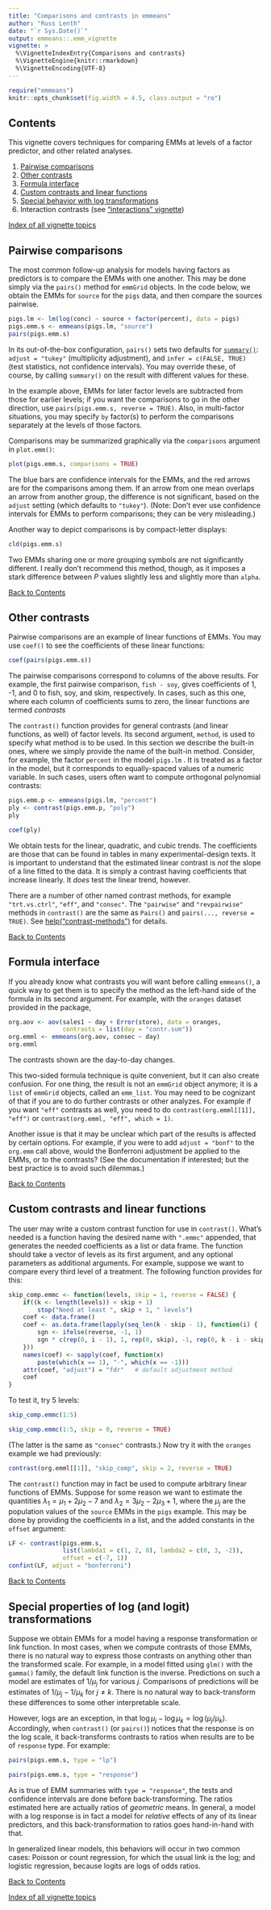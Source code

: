 ---
title: "Comparisons and contrasts in emmeans"
author: "Russ Lenth"
date: "`r Sys.Date()`"
output: emmeans::.emm_vignette
vignette: >
  %\VignetteIndexEntry{Comparisons and contrasts}
  %\VignetteEngine{knitr::rmarkdown}
  %\VignetteEncoding{UTF-8}
---
```{r, echo = FALSE, results = "hide", message = FALSE}
require("emmeans")
knitr::opts_chunk$set(fig.width = 4.5, class.output = "ro")
```

<!-- @index Vignettes!Comparisons -->

## Contents
This vignette covers techniques for comparing EMMs at levels of a factor
predictor, and other related analyses.

  1. [Pairwise comparisons](#pairwise)
  2. [Other contrasts](#contrasts)
  3. [Formula interface](#formulas)
  4. [Custom contrasts and linear functions](#linfcns)
  5. [Special behavior with log transformations](#logs)
  6. Interaction contrasts (see ["interactions" vignette](interactions.html))
  
[Index of all vignette topics](vignette-topics.html)

## Pairwise comparisons {#pairwise}
<!-- @index Pairwise comparisons; Contrasts!Pairwise; `pairs()` -->
The most common follow-up analysis for models having factors as predictors is
to compare the EMMs with one another. This may be done simply via the `pairs()`
method for `emmGrid` objects. In the code below, we obtain the EMMs for `source` for
the `pigs` data, and then compare the sources pairwise.
```{r}
pigs.lm <- lm(log(conc) ~ source + factor(percent), data = pigs)
pigs.emm.s <- emmeans(pigs.lm, "source")
pairs(pigs.emm.s)
```
<!-- @index `adjust`; `summary()`!`adjust`; `summary()`!`infer` -->
In its out-of-the-box configuration, `pairs()` sets two defaults for 
[`summary()`](confidence-intervals.html#summary): `adjust = "tukey"`
(multiplicity adjustment), and `infer = c(FALSE, TRUE)` (test statistics, not
confidence intervals). You may override these, of course, by calling `summary()`
on the result with different values for these.

In the example above, EMMs for later factor levels are subtracted from those for
earlier levels; if you want the comparisons to go in the other direction, use
`pairs(pigs.emm.s, reverse = TRUE)`. Also, in multi-factor situations,
you may specify `by` factor(s) to perform the comparisons separately at the 
levels of those factors.

<!-- @index Comparisons!Graphical -->
Comparisons may be summarized graphically via the `comparisons` argument
in `plot.emm()`:
```{r fig.height = 1.5}
plot(pigs.emm.s, comparisons = TRUE)
```

The blue bars are confidence intervals for the EMMs, and the red arrows are for 
the comparisons among them. If an arrow from one mean overlaps an arrow from
another group, the difference is not significant, based on the `adjust` setting
(which defaults to `"tukey"`). (Note: Don't ever use confidence intervals for
EMMs to perform comparisons; they can be very misleading.)

<!-- @index `cld()`; Comparisons!Displaying as groups -->
Another way to depict comparisons is by compact-letter displays:
```{r}
cld(pigs.emm.s)
```
Two EMMs sharing one or more grouping symbols are not significantly different.
I really don't recommend this method, though, as it imposes a stark difference
between *P* values slightly less and slightly more than `alpha`.

[Back to Contents](#contents)


## Other contrasts {#contrasts}
<!-- @index `contrast()`; `coef()`; Contrasts!Polynomial -->
Pairwise comparisons are an example of linear functions of EMMs.
You may use `coef()` to see the coefficients of these linear functions:
```{r}
coef(pairs(pigs.emm.s))
```
The pairwise comparisons correspond to columns of the above results.
For example, the first pairwise comparison, `fish - soy`, gives coefficients
of 1, -1, and 0 to fish, soy, and skim, respectively. In cases, such as this
one, where each column of coefficients sums to zero, the linear functions
are termed *contrasts*

The `contrast()` function provides for general contrasts (and linear functions,
as well) of factor levels. Its second argument, `method`, is used to specify
what method is to be used. In this section we describe the built-in ones,
where we simply provide the name of the built-in method. Consider, for example,
the factor `percent` in the model `pigs.lm` . It is treated as a factor in 
the model, but it corresponds to equally-spaced values of a numeric variable.
In such cases, users often want to compute orthogonal polynomial contrasts:
```{r}
pigs.emm.p <- emmeans(pigs.lm, "percent")
ply <- contrast(pigs.emm.p, "poly")
ply

coef(ply)
```
We obtain tests for the linear, quadratic, and cubic trends. The coefficients
are those that can be found in tables in many experimental-design texts.
It is important to understand that the estimated linear contrast is *not* the
slope of a line fitted to the data. It is simply a contrast having coefficients
that increase linearly. It *does* test the linear trend, however.

<!-- @index Dunnett method; `pairwise` contrasts; `revpairwise` contrasts; `trt.vs.ctrl` contrasts;
            `eff` contrasts; `consec` contrasts -->
There are a number of other named contrast methods, for example `"trt.vs.ctrl"`,
`"eff"`, and `"consec"`. The `"pairwise"` and `"revpairwise"` methods in `contrast()` are the same as `Pairs()` and `pairs(..., reverse = TRUE)`. See
[help("contrast-methods")](../html/emmc-functions.html) for details.

[Back to Contents](#contents)



## Formula interface {#formulas}
<!-- @index `specs`!Formula; Contrasts!Formula; `emm_list` object
             Examples!`oranges` -->
If you already know what contrasts you will want before calling `emmeans()`, 
a quick way to get them is to specify the method as the left-hand side of the formula in its second argument. For example, with the `oranges` dataset
provided in the package,
```{r}
org.aov <- aov(sales1 ~ day + Error(store), data = oranges,
               contrasts = list(day = "contr.sum"))
org.emml <- emmeans(org.aov, consec ~ day)
org.emml
```
The contrasts shown are the day-to-day changes.

This two-sided formula technique is quite convenient, but it can also create
confusion. For one thing, the result is not an `emmGrid` object anymore; it is a
`list` of `emmGrid` objects, called an `emm_list`. You may need to be cognizant of
that if you are to do further contrasts or other analyzes. For example if you
want `"eff"` contrasts as well, you need to do `contrast(org.emml[[1]],
"eff")` or `contrast(org.emml, "eff", which = 1)`.

Another issue is that it may be unclear which part of the results is
affected by certain options. For example, if you were to add `adjust = "bonf"`
to the `org.emm` call above, would the Bonferroni adjustment be applied to the
EMMs, or to the contrasts? (See the documentation if interested; but the best practice is to avoid such dilemmas.)

[Back to Contents](#contents)

## Custom contrasts and linear functions {#linfcns}
<!-- @index Contrasts!Custom; `.emmc` functions@emmc; `contrast()`!`adjust` -->
The user may write a custom contrast function for use in `contrast()`.
What's needed is a function having the desired name with `".emmc"` appended,
that generates the needed coefficients as a list or data frame. The
function should take a vector of levels as its first argument, 
and any optional parameters as additional arguments. For example,
suppose we want to compare every third level of a treatment. 
The following function provides for this:
```{r}
skip_comp.emmc <- function(levels, skip = 1, reverse = FALSE) {
    if((k <- length(levels)) < skip + 1)
        stop("Need at least ", skip + 1, " levels")
    coef <- data.frame()
    coef <- as.data.frame(lapply(seq_len(k - skip - 1), function(i) {
        sgn <- ifelse(reverse, -1, 1)
        sgn * c(rep(0, i - 1), 1, rep(0, skip), -1, rep(0, k - i - skip - 1))
    }))
    names(coef) <- sapply(coef, function(x)
        paste(which(x == 1), "-", which(x == -1)))
    attr(coef, "adjust") = "fdr"   # default adjustment method
    coef
}
```
To test it, try 5 levels:
```{r}
skip_comp.emmc(1:5)

skip_comp.emmc(1:5, skip = 0, reverse = TRUE)
```
(The latter is the same as `"consec"` contrasts.)
Now try it with the `oranges` example we had previously:
```{r}
contrast(org.emml[[1]], "skip_comp", skip = 2, reverse = TRUE)
```

####### {#linfct}
<!-- @index Linear functions; `contrast()`!Linear functions -->
The `contrast()` function may in fact be used to compute arbitrary linear
functions of EMMs. Suppose for some reason we want to estimate the quantities
$\lambda_1 = \mu_1+2\mu_2-7$ and $\lambda_2 = 3\mu_2-2\mu_3+1$, where the
$\mu_j$ are the population values of the `source` EMMs in the `pigs` example. 
This may be done by providing the coefficients in a list, and the added
constants in the `offset` argument:
```{r}
LF <- contrast(pigs.emm.s, 
               list(lambda1 = c(1, 2, 0), lambda2 = c(0, 3, -2)),
               offset = c(-7, 1))
confint(LF, adjust = "bonferroni")
```

[Back to Contents](#contents)

## Special properties of log (and logit) transformations {#logs}
<!-- @index Transformations!Log; Comparisons!with logs@logs;
            Comparisons!Back-transforming -->
Suppose we obtain EMMs for a model having a response transformation 
or link function. In most cases, when we compute contrasts of those EMMs,
there is no natural way to express those contrasts on anything other
than the transformed scale. For example, in a model fitted using `glm()`
with the `gamma()` family, the default link function is the inverse.
Predictions on such a model are estimates of $1/\mu_j$ for various $j$.
Comparisons of predictions will be estimates of $1/\mu_j - 1/\mu_{k}$
for $j \ne k$. There is no natural way to back-transform these 
differences to some other interpretable scale.

However, logs are an exception, in that 
$\log\mu_j - \log\mu_k = \log(\mu_j/\mu_k)$. Accordingly, when `contrast()`
(or `pairs()`) notices that the response is on the log scale, it back-transforms 
contrasts to ratios when results are to be of `response` type. For example:
```{r}
pairs(pigs.emm.s, type = "lp")

pairs(pigs.emm.s, type = "response")
```
<!-- @index Contrasts!Tests of!with transformations@trans -->
As is true of EMM summaries with `type = "response"`, the tests and confidence
intervals are done before back-transforming. The ratios estimated here are
actually ratios of *geometric* means. In general, a model with a log response is
in fact a model for *relative* effects of any of its linear predictors, and this
back-transformation to ratios goes hand-in-hand with that.

In generalized linear models, this behaviors will occur in two common cases:
Poisson or count regression, for which the usual link is the log; and logistic
regression, because logits are logs of odds ratios.

[Back to Contents](#contents)

[Index of all vignette topics](vignette-topics.html)

